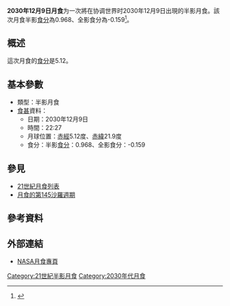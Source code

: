 {{future}}
{{Infobox lunar eclipse
| date        = 2030年12月9日
| time        = 22:27
| nature     = 半影月食
| saros       = 145
| gamma           = -1.073
| magnitude      = 半影食分：0.968<br/>全影食分：-0.159
| par_duration   = 
| tot_duration    = 
| chart               = Lunar eclipse chart close-2030Dec09.png
}}
'''2030年12月9日月食'''为一次將在协调世界时2030年12月9日出現的半影月食。該次月食半影[[食分|食分]]為0.968、全影食分為-0.159<ref name="nasa_catalog_list">{{cite web|url=http://sunearth.gsfc.nasa.gov/eclipse/LEcat/LE2001-2100.html|title=Lunar Eclipses: 2001 to 2100|language=en|publisher=[[NASA|NASA]]|archiveurl=https://web.archive.org/web/19990202141830/http://sunearth.gsfc.nasa.gov/eclipse/LEcat/LE2001-2100.html|archivedate=1999-02-02|deadurl=yes|accessdate=2016-09-10}}</ref>。

== 概述 ==
這次月食的[[食分|食分]]是5.12。

== 基本參數 ==
{{NoteUTC}}
* 類型：半影月食
*[[食甚|食甚]]資料：
** 日期：2030年12月9日
** 時間：22:27
** 月球位置：[[赤經|赤經]]5.12度、[[赤緯|赤緯]]21.9度
** 食分：半影[[食分|食分]]：0.968、全影食分：-0.159

== 參見 ==
{{portal box|天文學}}
* [[21世紀月食列表|21世紀月食列表]]
* [[月食的第145沙羅週期|月食的第145沙羅週期]]

== 參考資料 ==
{{reflist}}

== 外部連結 ==
* [http://eclipse.gsfc.nasa.gov/lunar.html NASA月食專頁]{{Wayback|url=http://eclipse.gsfc.nasa.gov/lunar.html |date=20181231235927 }}{{en icon}}
{{Lunar-eclipse-stub}}
{{月食}}

[[Category:21世紀半影月食|Category:21世紀半影月食]]
[[Category:2030年代月食|Category:2030年代月食]]